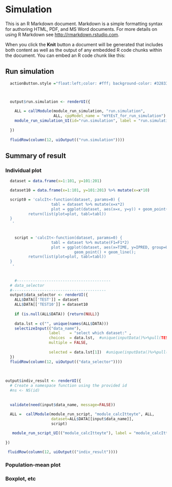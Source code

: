  

# Simulation <a name="run_sim"></a>

This is an R Markdown document. Markdown is a simple formatting syntax for authoring HTML, PDF, and MS Word documents. For more details on using R Markdown see <http://rmarkdown.rstudio.com>.

When you click the **Knit** button a document will be generated that includes both content as well as the output of any embedded R code chunks within the document. You can embed an R code chunk like this: 


## Run simulation <a name="run_sim"></a>

```r

  actionButton.style ="float:left;color: #fff; background-color: #328332; border-color: #328332"



  output$run.simulation <- renderUI({ 
     
    ALL = callModule(module_run_simulation, "run.simulation", 
                     ALL, cppModel_name = "mYtEsT_for_run_simulation")  
    module_run_simulation_UI(id="run.simulation", label = "run.simulation")
 
  })
  
  fluidRow(column(12, uiOutput(("run.simulation"))))
```

 
## Summary of result <a name="run_sim"></a>


### Individual plot <a name="run_sim"></a>
 
  
```r
 

  dataset = data.frame(x=1:101, y=101:201)

  dataset10 = data.frame(x=1:101, y=101:201) %>% mutate(x=x*10)

  script0 = 'calcIt<-function(dataset, params=0) {
                    tabl = dataset %>% mutate(x=x*2)
                    plot = ggplot(dataset, aes(x=x, y=y)) + geom_point() + geom_line();
          return(list(plot=plot, tabl=tabl))
  } 
   '
  
  
    script = 'calcIt<-function(dataset, params=0) {
                    tabl = dataset %>% mutate(F1=F1*2)
                    plot = ggplot(dataset, aes(x=TIME, y=IPRED, group=USUBJID, col=ARMA)) + 
                              geom_point() + geom_line();
          return(list(plot=plot, tabl=tabl))
  } 
   '
  
  
    #-----------------------------------------
  # data_selector
  #-----------------------------------------
  output$data_selector <- renderUI({
    ALL$DATA[['TEST']] = dataset
    ALL$DATA[['TEST10']] = dataset10
    
    if (is.null(ALL$DATA)) {return(NULL)}
    
    data.lst = c("", unique(names(ALL$DATA)))
    selectizeInput(("data_name"), 
                   label    = "select which dataset:" , 
                   choices  = data.lst,  #unique(inputData()%>%pull(TEST)),    
                   multiple = FALSE, 
                   
                   selected = data.lst[1])  #unique(inputData()%>%pull(TEST))[1])   
  })
  fluidRow(column(12, uiOutput(("data_selector"))))
  
  
  
output$indiv_result <- renderUI({ 
  # Create a namespace function using the provided id
  #ns <- NS(id)
  
   
  validate(need(input$data_name, message=FALSE))
  
  ALL =  callModule(module_run_script, "module_calcItteyte", ALL, 
                    dataset=ALL$DATA[[input$data_name]], 
                    script)

   module_run_script_UI(("module_calcItteyte"), label = "module_calcItteyte") 
     
})

 fluidRow(column(12, uiOutput(("indiv_result"))))

```
 
 
### Population-mean plot <a name="run_sim"></a>
 
 
### Boxplot, etc
 
```r
 
```
 
